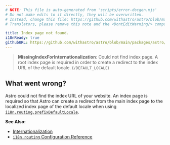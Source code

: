 ```yaml
---
# NOTE: This file is auto-generated from 'scripts/error-docgen.mjs'
# Do not make edits to it directly, they will be overwritten.
# Instead, change this file: https://github.com/withastro/astro/blob/main/packages/astro/src/core/errors/errors-data.ts
# Translators, please remove this note and the <DontEditWarning/> component.

title: Index page not found.
i18nReady: true
githubURL: https://github.com/withastro/astro/blob/main/packages/astro/src/core/errors/errors-data.ts
---
```


<DontEditWarning />


> **MissingIndexForInternationalization**: Could not find index page. A root index page is required in order to create a redirect to the index URL of the default locale. (`/DEFAULT_LOCALE`)

## What went wrong?
Astro could not find the index URL of your website. An index page is required so that Astro can create a redirect from the main index page to the localized index page of the default locale when using [`i18n.routing.prefixDefaultLocale`](/en/reference/configuration-reference/#i18nroutingprefixdefaultlocale).

**See Also:**
-  [Internationalization](/en/guides/internationalization/#routing-options)
-  [`i18n.routing` Configuration Reference](/en/reference/configuration-reference/#i18nrouting)


